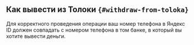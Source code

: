 ## Как вывести из Толоки `{#withdraw-from-toloka}`

<Note mode="restriction" title="Внимание">

Для корректного проведения операции ваш номер телефона в Яндекс ID должен совпадать с номером телефона в том банке, в который вы хотите вывести деньги.

</Note>
